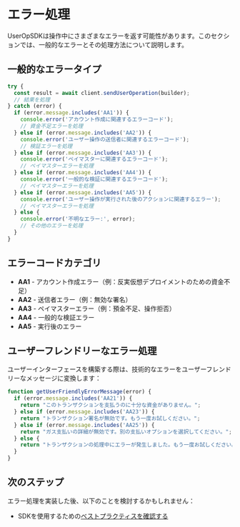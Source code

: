 
# エラー処理

UserOpSDKは操作中にさまざまなエラーを返す可能性があります。このセクションでは、一般的なエラーとその処理方法について説明します。

## 一般的なエラータイプ

```typescript
try {
  const result = await client.sendUserOperation(builder);
  // 結果を処理
} catch (error) {
  if (error.message.includes('AA1')) {
    console.error('アカウント作成に関連するエラーコード');
    // 資金不足エラーを処理
  } else if (error.message.includes('AA2')) {
    console.error('ユーザー操作の送信者に関連するエラーコード');
    // 検証エラーを処理
  } else if (error.message.includes('AA3')) {
    console.error('ペイマスターに関連するエラーコード');
    // ペイマスターエラーを処理
  } else if (error.message.includes('AA4')) {
    console.error('一般的な検証に関連するエラーコード');
    // ペイマスターエラーを処理
  } else if (error.message.includes('AA5')) {
    console.error('ユーザー操作が実行された後のアクションに関連するエラー');
    // ペイマスターエラーを処理
  } else {
    console.error('不明なエラー:', error);
    // その他のエラーを処理
  }
}
```

## エラーコードカテゴリ

- **AA1** - アカウント作成エラー（例：反実仮想デプロイメントのための資金不足）
- **AA2** - 送信者エラー（例：無効な署名）
- **AA3** - ペイマスターエラー（例：預金不足、操作拒否）
- **AA4** - 一般的な検証エラー
- **AA5** - 実行後のエラー

## ユーザーフレンドリーなエラー処理

ユーザーインターフェースを構築する際は、技術的なエラーをユーザーフレンドリーなメッセージに変換します：

```typescript
function getUserFriendlyErrorMessage(error) {
  if (error.message.includes('AA21')) {
    return "このトランザクションを支払うのに十分な資金がありません。";
  } else if (error.message.includes('AA23')) {
    return "トランザクション署名が無効です。もう一度お試しください。";
  } else if (error.message.includes('AA25')) {
    return "ガス支払いの詳細が無効です。別の支払いオプションを選択してください。";
  } else {
    return "トランザクションの処理中にエラーが発生しました。もう一度お試しください。";
  }
}
```

## 次のステップ

エラー処理を実装した後、以下のことを検討するかもしれません：
- SDKを使用するための[ベストプラクティスを確認する](/ja/developer-tools/user-op-sdk/best-practices)

<PageFeedback path="/ja/developer-tools/user-op-sdk/error-handling" />
